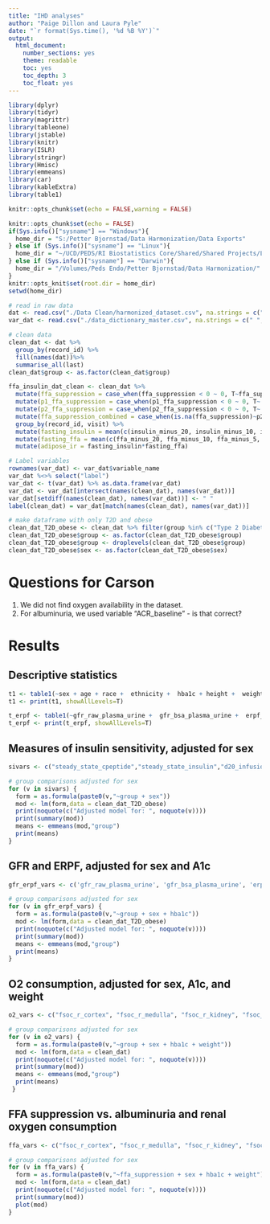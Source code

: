 ```yaml
---
title: "IHD analyses"
author: "Paige Dillon and Laura Pyle"
date: "`r format(Sys.time(), '%d %B %Y')`"
output:
  html_document:
    number_sections: yes
    theme: readable
    toc: yes
    toc_depth: 3
    toc_float: yes
---
```


```r
library(dplyr)
library(tidyr)
library(magrittr)
library(tableone)
library(jstable)
library(knitr)
library(ISLR)
library(stringr)
library(Hmisc)
library(emmeans)
library(car)
library(kableExtra)
library(table1)

knitr::opts_chunk$set(echo = FALSE,warning = FALSE)

knitr::opts_chunk$set(echo = FALSE)
if(Sys.info()["sysname"] == "Windows"){
  home_dir = "S:/Petter Bjornstad/Data Harmonization/Data Exports"
} else if (Sys.info()["sysname"] == "Linux"){
  home_dir = "~/UCD/PEDS/RI Biostatistics Core/Shared/Shared Projects/Laura/Peds Endo/Petter Bjornstad/TODAY subaward/"
} else if (Sys.info()["sysname"] == "Darwin"){
  home_dir = "/Volumes/Peds Endo/Petter Bjornstad/Data Harmonization/"
} 
knitr::opts_knit$set(root.dir = home_dir)
setwd(home_dir)

```

```r
# read in raw data
dat <- read.csv("./Data Clean/harmonized_dataset.csv", na.strings = c(" ", "", "-99"))
var_dat <- read.csv("./data_dictionary_master.csv", na.strings = c(" ", "", "-99"))

# clean data
clean_dat <- dat %>%
  group_by(record_id) %>%
  fill(names(dat))%>%
  summarise_all(last)
clean_dat$group <- as.factor(clean_dat$group)

ffa_insulin_dat_clean <- clean_dat %>%
  mutate(ffa_suppression = case_when(ffa_suppression < 0 ~ 0, T~ffa_suppression)) %>%
  mutate(p1_ffa_suppression = case_when(p1_ffa_suppression < 0 ~ 0, T~ p1_ffa_suppression)) %>%
  mutate(p2_ffa_suppression = case_when(p2_ffa_suppression < 0 ~ 0, T~ p2_ffa_suppression)) %>%
  mutate(ffa_suppression_combined = case_when(is.na(ffa_suppression)~p2_ffa_suppression, T~ffa_suppression)) %>%
  group_by(record_id, visit) %>%
  mutate(fasting_insulin = mean(c(insulin_minus_20, insulin_minus_10, insulin_minus_5, insulin_0), na.rm = TRUE)) %>%
  mutate(fasting_ffa = mean(c(ffa_minus_20, ffa_minus_10, ffa_minus_5, ffa_0), na.rm = TRUE)) %>%
  mutate(adipose_ir = fasting_insulin*fasting_ffa)

# Label variables
rownames(var_dat) <- var_dat$variable_name 
var_dat %<>% select("label")
var_dat <- t(var_dat) %>% as.data.frame(var_dat)
var_dat <- var_dat[intersect(names(clean_dat), names(var_dat))]
var_dat[setdiff(names(clean_dat), names(var_dat))] <- " "
label(clean_dat) = var_dat[match(names(clean_dat), names(var_dat))]

# make dataframe with only T2D and obese
clean_dat_T2D_obese <- clean_dat %>% filter(group %in% c("Type 2 Diabetes","Obese Control"))
clean_dat_T2D_obese$group <- as.factor(clean_dat_T2D_obese$group)
clean_dat_T2D_obese$group <- droplevels(clean_dat_T2D_obese$group)
clean_dat_T2D_obese$sex <- as.factor(clean_dat_T2D_obese$sex)
```

# Questions for Carson

1. We did not find oxygen availability in the dataset.
2. For albuminuria, we used variable "ACR_baseline" - is that correct?

# Results

## Descriptive statistics

```r
t1 <- table1(~sex + age + race +  ethnicity +  hba1c + height +  weight +  bmi +  dexa_body_fat +  waistcm + cholesterol +  hdl +  ldl +  triglycerides +  sbp +  dbp + map +  creatinine_s +  cystatin_c_s + gfr_raw_plasma_urine +  gfr_bsa_plasma_urine +  erpf_raw_plasma_urine + erpf_bsa_plasma_urine +  gfr_raw_plasma +  gfr_bsa_plasma +  erpf_raw_plasma +  erpf_bsa_plasma +  bold_r_pf_cortex +  bold_r_pf_medulla + bold_r_pf_kidney | group, data=clean_dat)
t1 <- print(t1, showAllLevels=T)

t_erpf <- table1(~gfr_raw_plasma_urine +  gfr_bsa_plasma_urine +  erpf_raw_plasma_urine + erpf_bsa_plasma_urine +  gfr_raw_plasma +  gfr_bsa_plasma +  erpf_raw_plasma +  erpf_bsa_plasma | group, data=clean_dat)
t_erpf <- print(t_erpf, showAllLevels=T)
```


## Measures of insulin sensitivity, adjusted for sex

```r
sivars <- c("steady_state_cpeptide","steady_state_insulin","d20_infusion","airg","di","ffa_suppression")

# group comparisons adjusted for sex
for (v in sivars) {
  form = as.formula(paste0(v,"~group + sex"))
  mod <- lm(form,data = clean_dat_T2D_obese)
  print(noquote(c("Adjusted model for: ", noquote(v))))
  print(summary(mod))
  means <- emmeans(mod,"group")
  print(means)
}
```

## GFR and ERPF, adjusted for sex and A1c

```r
gfr_erpf_vars <- c('gfr_raw_plasma_urine', 'gfr_bsa_plasma_urine', 'erpf_raw_plasma_urine','erpf_bsa_plasma_urine', 'gfr_raw_plasma', 'gfr_bsa_plasma', 'erpf_raw_plasma', 'erpf_bsa_plasma')

# group comparisons adjusted for sex
for (v in gfr_erpf_vars) {
  form = as.formula(paste0(v,"~group + sex + hba1c"))
  mod <- lm(form,data = clean_dat_T2D_obese)
  print(noquote(c("Adjusted model for: ", noquote(v))))
  print(summary(mod))
  means <- emmeans(mod,"group")
  print(means)
}
```

## O2 consumption, adjusted for sex, A1c, and weight

```r
o2_vars <- c("fsoc_r_cortex", "fsoc_r_medulla", "fsoc_r_kidney", "fsoc_l_cortex", "fsoc_l_medulla", "fsoc_l_kidney")

# group comparisons adjusted for sex
for (v in o2_vars) {
  form = as.formula(paste0(v,"~group + sex + hba1c + weight"))
  mod <- lm(form,data = clean_dat)
  print(noquote(c("Adjusted model for: ", noquote(v))))
  print(summary(mod))
  means <- emmeans(mod,"group")
  print(means)
 }
```

## FFA suppression vs. albuminuria and renal oxygen consumption

```r
ffa_vars <- c("fsoc_r_cortex", "fsoc_r_medulla", "fsoc_r_kidney", "fsoc_l_cortex", "fsoc_l_medulla", "fsoc_l_kidney","acr_baseline")

# group comparisons adjusted for sex
for (v in ffa_vars) {
  form = as.formula(paste0(v,"~ffa_suppression + sex + hba1c + weight"))
  mod <- lm(form,data = clean_dat)
  print(noquote(c("Adjusted model for: ", noquote(v))))
  print(summary(mod))
  plot(mod)
}
```
